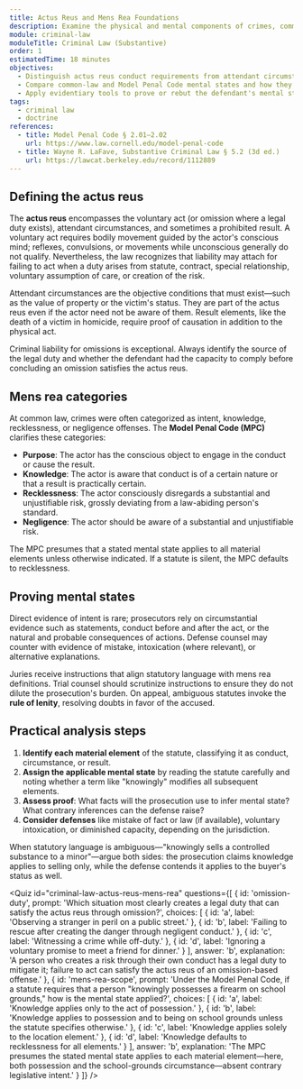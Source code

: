 ```yaml
---
title: Actus Reus and Mens Rea Foundations
description: Examine the physical and mental components of crimes, common drafting patterns, and evidentiary issues in proving culpability.
module: criminal-law
moduleTitle: Criminal Law (Substantive)
order: 1
estimatedTime: 18 minutes
objectives:
  - Distinguish actus reus conduct requirements from attendant circumstances and results.
  - Compare common-law and Model Penal Code mental states and how they interact with statutory language.
  - Apply evidentiary tools to prove or rebut the defendant's mental state.
tags:
  - criminal law
  - doctrine
references:
  - title: Model Penal Code § 2.01–2.02
    url: https://www.law.cornell.edu/model-penal-code
  - title: Wayne R. LaFave, Substantive Criminal Law § 5.2 (3d ed.)
    url: https://lawcat.berkeley.edu/record/1112889
---
```


## Defining the actus reus

The **actus reus** encompasses the voluntary act (or omission where a legal duty exists), attendant circumstances, and sometimes a prohibited result. A voluntary act requires bodily movement guided by the actor's conscious mind; reflexes, convulsions, or movements while unconscious generally do not qualify. Nevertheless, the law recognizes that liability may attach for failing to act when a duty arises from statute, contract, special relationship, voluntary assumption of care, or creation of the risk.

Attendant circumstances are the objective conditions that must exist—such as the value of property or the victim's status. They are part of the actus reus even if the actor need not be aware of them. Result elements, like the death of a victim in homicide, require proof of causation in addition to the physical act.

<Callout kind="note" title="Omissions">
  Criminal liability for omissions is exceptional. Always identify the source of the legal duty and whether the defendant had the capacity to comply before concluding an omission satisfies the actus reus.
</Callout>

## Mens rea categories

At common law, crimes were often categorized as intent, knowledge, recklessness, or negligence offenses. The **Model Penal Code (MPC)** clarifies these categories:

- **Purpose**: The actor has the conscious object to engage in the conduct or cause the result.
- **Knowledge**: The actor is aware that conduct is of a certain nature or that a result is practically certain.
- **Recklessness**: The actor consciously disregards a substantial and unjustifiable risk, grossly deviating from a law-abiding person's standard.
- **Negligence**: The actor should be aware of a substantial and unjustifiable risk.

The MPC presumes that a stated mental state applies to all material elements unless otherwise indicated. If a statute is silent, the MPC defaults to recklessness.

## Proving mental states

Direct evidence of intent is rare; prosecutors rely on circumstantial evidence such as statements, conduct before and after the act, or the natural and probable consequences of actions. Defense counsel may counter with evidence of mistake, intoxication (where relevant), or alternative explanations.

Juries receive instructions that align statutory language with mens rea definitions. Trial counsel should scrutinize instructions to ensure they do not dilute the prosecution's burden. On appeal, ambiguous statutes invoke the **rule of lenity**, resolving doubts in favor of the accused.

## Practical analysis steps

1. **Identify each material element** of the statute, classifying it as conduct, circumstance, or result.
2. **Assign the applicable mental state** by reading the statute carefully and noting whether a term like "knowingly" modifies all subsequent elements.
3. **Assess proof**: What facts will the prosecution use to infer mental state? What contrary inferences can the defense raise?
4. **Consider defenses** like mistake of fact or law (if available), voluntary intoxication, or diminished capacity, depending on the jurisdiction.

<Callout kind="info" title="Exam tip">
  When statutory language is ambiguous—"knowingly sells a controlled substance to a minor"—argue both sides: the prosecution claims knowledge applies to selling only, while the defense contends it applies to the buyer's status as well.
</Callout>

<Quiz
  id="criminal-law-actus-reus-mens-rea"
  questions={[
    {
      id: 'omission-duty',
      prompt: 'Which situation most clearly creates a legal duty that can satisfy the actus reus through omission?',
      choices: [
        { id: 'a', label: 'Observing a stranger in peril on a public street.' },
        { id: 'b', label: 'Failing to rescue after creating the danger through negligent conduct.' },
        { id: 'c', label: 'Witnessing a crime while off-duty.' },
        { id: 'd', label: 'Ignoring a voluntary promise to meet a friend for dinner.' }
      ],
      answer: 'b',
      explanation:
        'A person who creates a risk through their own conduct has a legal duty to mitigate it; failure to act can satisfy the actus reus of an omission-based offense.'
    },
    {
      id: 'mens-rea-scope',
      prompt: 'Under the Model Penal Code, if a statute requires that a person "knowingly possesses a firearm on school grounds," how is the mental state applied?',
      choices: [
        { id: 'a', label: 'Knowledge applies only to the act of possession.' },
        { id: 'b', label: 'Knowledge applies to possession and to being on school grounds unless the statute specifies otherwise.' },
        { id: 'c', label: 'Knowledge applies solely to the location element.' },
        { id: 'd', label: 'Knowledge defaults to recklessness for all elements.' }
      ],
      answer: 'b',
      explanation:
        'The MPC presumes the stated mental state applies to each material element—here, both possession and the school-grounds circumstance—absent contrary legislative intent.'
    }
  ]}
/>
